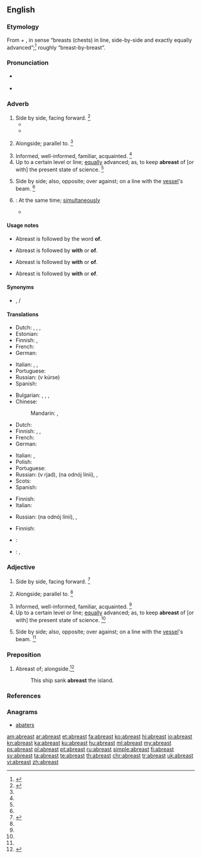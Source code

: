 ==English==

===Etymology===
From {{etyl|enm|en}} {{term|a||on|lang=enm}} + {{term|brest||breast|lang=enm}}, in sense “breasts (chests) in line, side-by-side and exactly equally advanced”;<ref name="oetyld">{{R:Online Etymology Dictionary}}</ref> roughly “breast-by-breast”.

===Pronunciation===
* {{a|US}} {{IPA|/əˈbɹɛst/}}
* {{audio|en-us-abreast.ogg|Audio (US)}}

===Adverb===
{{en-adv}}

# Side by side, facing forward. {{defdate|First attested from around (1350 to 1470.)}}<ref name=SOED>{{reference-book | last =| first = | authorlink =  | coauthors =  | editor =Brown, Lesley  | others =  | title = The Shorter Oxford English Dictionary | origdate =  | origyear = 1933| origmonth =  | url =  | format =  | accessdate =  | accessyear =  | accessmonth =  | edition = 5th | date =  | year =2003| month =  | publisher =Oxford University Press  | location =Oxford, UK | language =  | id =  | doi = | isbn =978-0-19-860575-7 | lccn = | ol = | pages =8| chapter =  | chapterurl =  | quote =}}</ref>
#* {{quote-news|year=2012|date=July 15|author=Richard Williams|work=Guardian Unlimited|url=http://www.guardian.co.uk/sport/2012/jul/15/tour-de-france-2012-bradley-wiggins|title=Tour de France 2012: Carpet tacks cannot force Bradley Wiggins off track|passage=On Sunday afternoon it was as dark as night, with barely room for two riders '''abreast''' on a gradient that touches 20%.}}
#* {{quote-book|passage=Two men could hardly walk '''abreast'''.|author={{w|Thomas Babington Macaulay}}}}
# {{context|figurative|lang=en}} Alongside; parallel to. {{defdate|First attested in the mid 17<sup>th</sup> century.}}<ref name=SOED/>
# Informed, well-informed, familiar, acquainted. {{defdate|First attested in the mid 17<sup>th</sup> century.}}<ref name=SOED/>
# Up to a certain level or line; [[equally]] advanced; as, to keep '''abreast''' of [or with] the present state of science. {{defdate|First attested in the mid 17<sup>th</sup> century.}}<ref name=SOED/>
# {{context|nautical|lang=en}} Side by side; also, opposite; over against; on a line with the [[vessel]]'s beam. {{defdate|First attested in the late 17<sup>th</sup> century.}}<ref name=SOED/>
# {{context|obsolete|lang=en}}: At the same time; [[simultaneously]]
#* {{quote-book|passage='''Abreast''' therewith began a convocation.|author={{w|Thomas Fuller}}}}

====Usage notes====
* {{sense|nautical}} Abreast is followed by the word '''of'''.
* {{sense|alongside}} Abreast is followed by '''with''' or '''of'''.
* {{sense|informed}} Abreast is followed by '''with''' or '''of'''.
* {{sense|up to a certain level}} Abreast is followed by '''with''' or '''of'''.

====Synonyms====
* {{sense|informed}} {{l/en|apprised}}, {{l/en|up to date}}/{{l/en|up-to-date}}

====Translations====
{{trans-top|informed}}
* Dutch: {{t|nl|op de hoogte}}, {{t|nl|bekend}}, {{t|nl|goed ingelicht}}, {{t|nl|welingelicht}}
* Estonian: {{t-|et|kursis}}
* Finnish: {{t+|fi|tietoinen}}, {{t|fi|ajan tasalla}}
* French: {{t+|fr|au courant}}
* German: {{t|de|auf dem Laufenden}}
{{trans-mid}}
* Italian: {{t|it|essere aggiornato}}, {{qualifier|con i [[tempi]], con le [[notizie]]}} {{t|it|stare al passo}}, {{t|it|mantenersi al corrente}}
* Portuguese: {{tø|pt|[[bem]] [[informado]]}}
* Russian: {{l/ru|в}} {{l/ru|курс|курсе}} (v kúrse)
* Spanish: {{t|es|al corriente}}
{{trans-bottom}}

{{trans-top|side by side}}
* Bulgarian: {{t+|bg|редом}}, {{t|bg|един до друг|sc=Cyrl}}, {{t|bg|на един ред|sc=Cyrl}}, {{t|bg|рамо до рамо|sc=Cyrl}}
* Chinese:
*: Mandarin: {{t|cmn|並排|sc=Hani}}, {{t|cmn|并排|tr=bìngpái|sc=Hani}}
* Dutch: {{t|nl|zij aan zij}}
* Finnish: {{t-|fi|rinnakkain}}, {{t-|fi|vierekkäin}}, {{t-|fi|vierivieressä}}
* French: {{t+|fr|côte à côte}}
* German: {{t-|de|beieinander}}
{{trans-mid}}
* Italian: {{t-|it|affiancato}}, {{t|it|di pari passo}}
* Polish: {{t|pl|obok siebie}}
* Portuguese: {{t-|pt|lado a lado}}
* Russian: {{l/ru|в}} {{l/ru|ряд}} (v rjad), {{l/ru|на}} {{l/ru|один|одной}} {{l/ru|линия|линии}} (na odnój línii), {{t+|ru|бок о бок|tr=bok ó bok|sc=Cyrl}}, {{t+|ru|рядом|tr=rjádom|sc=Cyrl}}
* Scots: {{tø|sco|abreest}}
* Spanish: {{t|es|de lado a lado}}
{{trans-bottom}}

{{trans-top|nautical: side by side; also, opposite; over against; on a line with the vessel's beam}}
* Finnish: {{t-|fi|kyljittäin}}
* Italian: {{t|it|al traverso}}
{{trans-mid}}
* Russian: {{l/ru|на}} {{l/ru|один|одной}}  {{l/ru|линия|линии}} (na odnój línii), {{l/ru|на}} {{t+|ru|траверз|alt=траверзе|tr=na tráverze}}, {{t-|ru|борт о борт|tr=bort ó bort}}
{{trans-bottom}}

{{trans-top|up to a certain level or line}}
* Finnish: {{t-|fi|tasalla}}
{{trans-mid}}
{{trans-bottom}}

{{checktrans-top}}
* {{ttbc|ia}}: {{qualifier|2}} {{t|ia|in fila lateral}}
* {{ttbc|vi}}: {{t|vi|đi sóng hàng với nhau}}, {{t|vi|theo kịp thời đại}}
{{trans-bottom}}

===Adjective===
{{en-adj}}

# Side by side, facing forward. {{defdate|First attested from around (1350 to 1470.)}}<ref name=SOED>{{reference-book | last =| first = | authorlink =  | coauthors =  | editor =Brown, Lesley  | others =  | title = The Shorter Oxford English Dictionary | origdate =  | origyear = 1933| origmonth =  | url =  | format =  | accessdate =  | accessyear =  | accessmonth =  | edition = 5th | date =  | year =2003| month =  | publisher =Oxford University Press  | location =Oxford, UK | language =  | id =  | doi = | isbn =978-0-19-860575-7 | lccn = | ol = | pages =8| chapter =  | chapterurl =  | quote =}}</ref>
# {{context|figurative|lang=en}} Alongside; parallel to. {{defdate|First attested in the mid 17<sup>th</sup> century.}}<ref name=SOED/>
# Informed, well-informed, familiar, acquainted. {{defdate|First attested in the mid 17<sup>th</sup> century.}}<ref name=SOED/>
# Up to a certain level or line; [[equally]] advanced; as, to keep '''abreast''' of [or with] the present state of science. {{defdate|First attested in the mid 17<sup>th</sup> century.}}<ref name=SOED/>
# {{context|nautical|lang=en}} Side by side; also, opposite; over against; on a line with the [[vessel]]'s beam. {{defdate|First attested in the late 17<sup>th</sup> century.}}<ref name=SOED/>

===Preposition===
{{en-prep}}

# Abreast of; alongside.<ref>{{reference-book | last =| first = | authorlink =  | coauthors =  | editor =Gove, Philip Babcock    | others =  | title = Webster's Third International Dictionary of the English Language Unabridged | origdate =  | origyear = 1909 | origmonth =  | url =  | format =  | accessdate =  | accessyear =  | accessmonth =  | edition =  | date =  | year =1976  | month =  | publisher =G. & C. Merriam Co.  | location = Springfield, MA | language =  | id =  | doi = | isbn =0-87779-101-5 | lccn = | ol = | pages =5| chapter =  | chapterurl =  | quote =}}</ref>
#: This ship sank '''abreast''' the island.

===References===
<references/>

===Anagrams===
* [[abaters#English|abaters]]

[[am:abreast]]
[[ar:abreast]]
[[et:abreast]]
[[fa:abreast]]
[[ko:abreast]]
[[hi:abreast]]
[[io:abreast]]
[[kn:abreast]]
[[ka:abreast]]
[[ku:abreast]]
[[hu:abreast]]
[[ml:abreast]]
[[my:abreast]]
[[ps:abreast]]
[[pl:abreast]]
[[pt:abreast]]
[[ru:abreast]]
[[simple:abreast]]
[[fi:abreast]]
[[sv:abreast]]
[[ta:abreast]]
[[te:abreast]]
[[th:abreast]]
[[chr:abreast]]
[[tr:abreast]]
[[uk:abreast]]
[[vi:abreast]]
[[zh:abreast]]